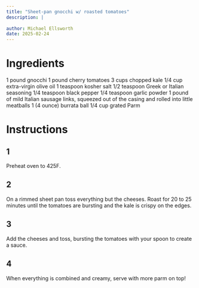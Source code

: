 ```yaml
---
title: "Sheet-pan gnocchi w/ roasted tomatoes"
description: |
  
author: Michael Ellsworth
date: 2025-02-24
---
```


# Ingredients
1 pound gnocchi
1 pound cherry tomatoes
3 cups chopped kale
1/4 cup extra-virgin olive oil
1 teaspoon kosher salt
1/2 teaspoon Greek or Italian seasoning
1/4 teaspoon black pepper
1/4 teaspoon garlic powder
1 pound of mild Italian sausage links, squeezed out of the casing and rolled into little meatballs
1 (4 ounce) burrata ball
1/4 cup grated Parm

# Instructions
## 1
Preheat oven to 425F.

## 2
On a rimmed sheet pan toss everything but the cheeses. Roast for 20 to 25 minutes until the tomatoes are bursting and the kale is crispy on the edges.

## 3
Add the cheeses and toss, bursting the tomatoes with your spoon to create a sauce.

## 4
When everything is combined and creamy, serve with more parm on top!